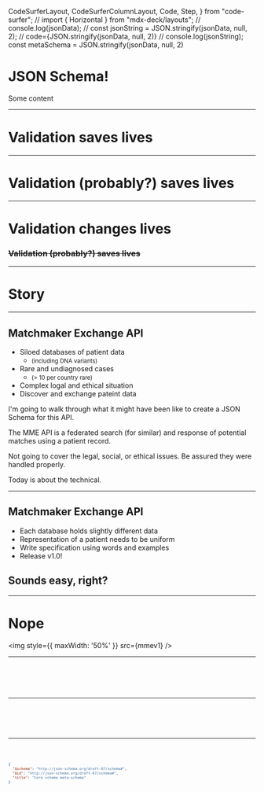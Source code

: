 
  CodeSurferLayout,
  CodeSurferColumnLayout,
  Code,
  Step,
} from "code-surfer";
// import { Horizontal } from "mdx-deck/layouts";
// console.log(jsonData);
// const jsonString = JSON.stringify(jsonData, null, 2);
// code={JSON.stringify(jsonData, null, 2)}
// console.log(jsonString);
const metaSchema = JSON.stringify(jsonData, null, 2)


# JSON Schema!

<Notes>
  Some content
</Notes>

---

<Invert>

# Validation saves lives

</Invert>

---
# Validation (probably?) saves lives

---
# Validation changes lives
### ~~Validation (probably?) saves lives~~

---
# Story
---
<ContentLayout>

## Matchmaker Exchange API

 - Siloed databases of patient data
   - <small>(including DNA variants)</small>
 - Rare and undiagnosed cases
   - <small>(> 10 per country rare)</small>
 - Complex logal and ethical situation
 - Discover and exchange pateint data

</ContentLayout>

<Notes>
  I'm going to walk through what it might have been like to create a JSON Schema for this API.

  The MME API is a federated search (for similar) and response of potential matches using a patient record.

  Not going to cover the legal, social, or ethical issues. Be assured they were handled properly.

  Today is about the technical.
</Notes>

---
<ContentLayout>

## Matchmaker Exchange API

- Each database holds slightly different data
- Representation of a patient needs to be uniform
- Write specification using words and examples
- Release v1.0!

## Sounds easy, right?

</ContentLayout>

---

<Invert>

# Nope

<img style={{
  maxWidth: '50%'
}} src={mmev1} />

</Invert>

---

<CodeSurferLayout>

  <Code
    lang="json"
    code={metaSchema}
    title="JSON Schema draft-7 meta-schema"
    notes="notes notes notes"
  />

  <Code
    lang="json"
    code={metaSchema}
    focus="1"
    title="JSON Schema draft-7 meta-schema"
    notes="notes notes notes  MOREEEE"
  />

</CodeSurferLayout>

---

<CodeSurferLayout>
  <Code
    lang="json"
    code={JSON.stringify(jsonData, null, 2)}
    focus="5"
    title="JSON Schema draft-7 meta-schema"
  />

</CodeSurferLayout>

---

<CodeSurferLayout>

```json title="A TITLE"
{
  "$schema": "http://json-schema.org/draft-07/schema#",
  "$id": "http://json-schema.org/draft-07/schema#",
  "title": "Core schema meta-schema"
}
```

</CodeSurferLayout>

